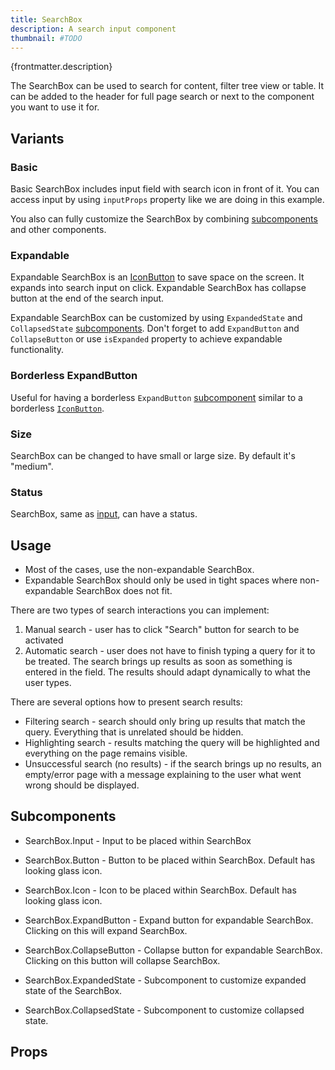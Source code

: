 ```yaml
---
title: SearchBox
description: A search input component
thumbnail: #TODO
---
```


<p>{frontmatter.description}</p>

<LiveExample src='SearchBox.main.jsx'>
  <AllExamples.SearchBoxMainExample client:load />
</LiveExample>

The SearchBox can be used to search for content, filter tree view or table. It can be added to the header for full page search or next to the component you want to use it for.

## Variants

### Basic

Basic SearchBox includes input field with search icon in front of it. You can access input by using `inputProps` property like we are doing in this example.

<LiveExample src='SearchBox.basic.jsx'>
  <AllExamples.SearchBoxBasicExample client:load />
</LiveExample>

You also can fully customize the SearchBox by combining [subcomponents](#subcomponents) and other components.

<LiveExample src='SearchBox.customopen.jsx'>
  <AllExamples.SearchBoxCustomOpenExample client:load />
</LiveExample>

### Expandable

Expandable SearchBox is an [IconButton](button#icon-button) to save space on the screen. It expands into search input on click. Expandable SearchBox has collapse button at the end of the search input.

<LiveExample src='SearchBox.expandable.jsx'>
  <AllExamples.SearchBoxExpandableExample client:load />
</LiveExample>

Expandable SearchBox can be customized by using `ExpandedState` and `CollapsedState` [subcomponents](#subcomponents). Don't forget to add `ExpandButton` and `CollapseButton` or use `isExpanded` property to achieve expandable functionality.

<LiveExample src='SearchBox.custom.jsx'>
  <AllExamples.SearchBoxCustomExample client:load />
</LiveExample>

### Borderless ExpandButton

Useful for having a borderless `ExpandButton` [subcomponent](#subcomponents) similar to a borderless [`IconButton`](button#iconbutton).

<LiveExample src='SearchBox.borderlessexpandbutton.jsx'>
  <AllExamples.SearchBoxBorderlessExpandButtonExample client:load />
</LiveExample>

### Size

SearchBox can be changed to have small or large size. By default it's "medium".

<LiveExample src='SearchBox.size.jsx'>
  <AllExamples.SearchBoxSizeExample client:load />
</LiveExample>

### Status

SearchBox, same as [input](input#status), can have a status.

<LiveExample src='SearchBox.status.jsx'>
  <AllExamples.SearchBoxStatusExample client:load />
</LiveExample>

## Usage

- Most of the cases, use the non-expandable SearchBox.
- Expandable SearchBox should only be used in tight spaces where non-expandable SearchBox does not fit.

There are two types of search interactions you can implement:

1. Manual search - user has to click "Search" button for search to be activated
2. Automatic search - user does not have to finish typing a query for it to be treated. The search brings up results as soon as something is entered in the field. The results should adapt dynamically to what the user types.

There are several options how to present search results:

- Filtering search - search should only bring up results that match the query. Everything that is unrelated should be hidden.
- Highlighting search - results matching the query will be highlighted and everything on the page remains visible.
- Unsuccessful search (no results) - if the search brings up no results, an empty/error page with a message explaining to the user what went wrong should be displayed.

## Subcomponents

- SearchBox.Input - Input to be placed within SearchBox

- SearchBox.Button - Button to be placed within SearchBox. Default has looking glass icon.

- SearchBox.Icon - Icon to be placed within SearchBox. Default has looking glass icon.

- SearchBox.ExpandButton - Expand button for expandable SearchBox. Clicking on this will expand SearchBox.

- SearchBox.CollapseButton - Collapse button for expandable SearchBox. Clicking on this button will collapse SearchBox.

- SearchBox.ExpandedState - Subcomponent to customize expanded state of the SearchBox.

- SearchBox.CollapsedState - Subcomponent to customize collapsed state.

## Props

<PropsTable path='@itwin/itwinui-react/esm/core/SearchBox/SearchBox.d.ts' />
